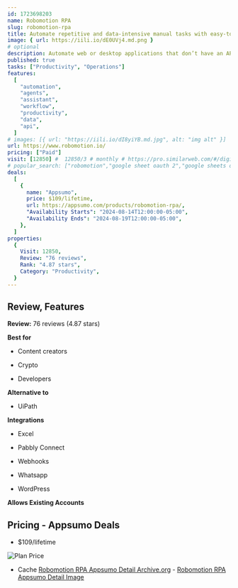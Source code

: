 ```yaml
---
id: 1723698203
name: Robomotion RPA
slug: robomotion-rpa
title: Automate repetitive and data-intensive manual tasks with easy-to-use RPA bots
image: { url: https://iili.io/dE0UVj4.md.png }
# optional
description: Automate web or desktop applications that don’t have an API with cross-platform robots that work on Mac, Linux, and WindowsSet up RPAs in a snap with a user-friendly interface
published: true
tasks: ["Productivity", "Operations"]
features:
  [
    "automation",
    "agents",
    "assistant",
    "workflow",
    "productivity",
    "data",
    "api",
  ]
# images: [{ url: "https://iili.io/dI8yiYB.md.jpg", alt: "img alt" }]
url: https://www.robomotion.io/
pricing: ["Paid"]
visit: [12850] #  12850/3 # monthly # https://pro.similarweb.com/#/digitalsuite/websiteanalysis/home
# popular_search: ["robomotion","google sheet oauth 2","google sheets oauth","libilmimf-2_3.so.24","robomotion.io is an rpa?","robomotion"]
deals:
  [
    {
      name: "Appsumo",
      price: $109/lifetime,
      url: https://appsumo.com/products/robomotion-rpa/,
      "Availability Starts": "2024-08-14T12:00:00-05:00",
      "Availability Ends": "2024-08-19T12:00:00-05:00",
    },
  ]
properties:
  {
    Visit: 12850,
    Review: "76 reviews",
    Rank: "4.87 stars",
    Category: "Productivity",
  }
---
```


## Review, Features

**Review:** 76 reviews (4.87 stars)

**Best for**

- Content creators

- Crypto

- Developers

**Alternative to**

- UiPath

**Integrations**

- Excel

- Pabbly Connect

- Webhooks

- Whatsapp

- WordPress

**Allows Existing Accounts**

## Pricing - Appsumo Deals

- $109/lifetime

<Img src="https://iili.io/dEV0TiJ.png" alt="Plan Price" />

- Cache [Robomotion RPA Appsumo Detail Archive.org](https://web.archive.org/web/*/https://appsumo.com/products/robomotion-rpa/) - [Robomotion RPA Appsumo Detail Image](https://iili.io/dEV0Ob9.png)
